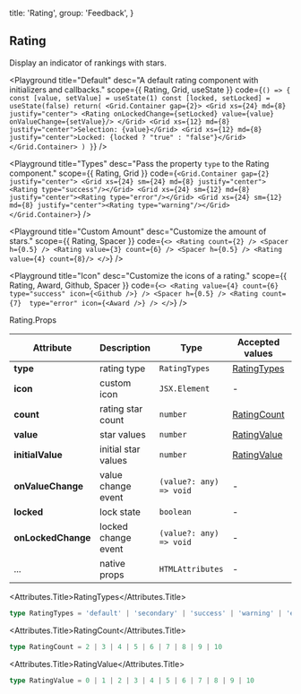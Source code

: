 
  title: 'Rating',
  group: 'Feedback',
}

## Rating

Display an indicator of rankings with stars.

<Playground
  title="Default"
  desc="A default rating component with initializers and callbacks."
  scope={{ Rating, Grid, useState }}
  code={`
() => {
  const [value, setValue] = useState(1)
  const [locked, setLocked] = useState(false)
  return(
    <Grid.Container gap={2}>
      <Grid xs={24} md={8} justify="center">
        <Rating onLockedChange={setLocked} value={value} onValueChange={setValue}/>
      </Grid>
      <Grid xs={12} md={8} justify="center">Selection: {value}</Grid>
      <Grid xs={12} md={8} justify="center">Locked: {locked ? "true" : "false"}</Grid>
    </Grid.Container>
  )
}
`}
/>

<Playground
  title="Types"
  desc="Pass the property `type` to the Rating component."
  scope={{ Rating, Grid }}
  code={`
<Grid.Container gap={2} justify="center">
  <Grid xs={24} sm={24} md={8} justify="center"><Rating type="success"/></Grid>
  <Grid xs={24} sm={12} md={8} justify="center"><Rating type="error"/></Grid>
  <Grid xs={24} sm={12} md={8} justify="center"><Rating type="warning"/></Grid>
</Grid.Container>
`}
/>

<Playground
  title="Custom Amount"
  desc="Customize the amount of stars."
  scope={{ Rating, Spacer }}
  code={`
<>
  <Rating count={2} />
  <Spacer h={0.5} />
  <Rating value={3} count={6} />
  <Spacer h={0.5} />
  <Rating value={4} count={8}/>
</>
`}
/>

<Playground
  title="Icon"
  desc="Customize the icons of a rating."
  scope={{ Rating, Award, Github, Spacer }}
  code={`
<>
  <Rating
     value={4}
     count={6}
     type="success"
     icon={<Github />} />
  <Spacer h={0.5} />
  <Rating count={7}  type="error" icon={<Award />} />
</>
`}
/>

<Attributes edit="/pages/en-us/components/Rating.mdx">
<Attributes.Title>Rating.Props</Attributes.Title>

| Attribute          | Description         | Type                    | Accepted values             | Default   |
| ------------------ | ------------------- | ----------------------- | --------------------------- | --------- |
| **type**           | rating type         | `RatingTypes`           | [RatingTypes](#ratingtypes) | `default` |
| **icon**           | custom icon         | `JSX.Element`           | -                           | -         |
| **count**          | rating star count   | `number`                | [RatingCount](#ratingcount) | `5`       |
| **value**          | star values         | `number`                | [RatingValue](#ratingvalue) | -         |
| **initialValue**   | initial star values | `number`                | [RatingValue](#ratingvalue) | `1`       |
| **onValueChange**  | value change event  | `(value?: any) => void` | -                           | -         |
| **locked**         | lock state          | `boolean`               | -                           | `false`   |
| **onLockedChange** | locked change event | `(value?: any) => void` | -                           | -         |
| ...                | native props        | `HTMLAttributes`        | -                           | -         |

<Attributes.Title>RatingTypes</Attributes.Title>

```ts
type RatingTypes = 'default' | 'secondary' | 'success' | 'warning' | 'error'
```

<Attributes.Title>RatingCount</Attributes.Title>

```ts
type RatingCount = 2 | 3 | 4 | 5 | 6 | 7 | 8 | 9 | 10
```

<Attributes.Title>RatingValue</Attributes.Title>

```ts
type RatingValue = 0 | 1 | 2 | 3 | 4 | 5 | 6 | 7 | 8 | 9 | 10
```

</Attributes>

